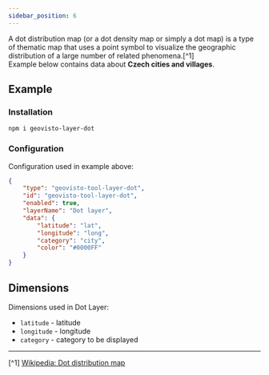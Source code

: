 ```yaml
---
sidebar_position: 6
---
```




A dot distribution map (or a dot density map or simply a dot map) is a type of thematic map that uses a point symbol to visualize the geographic distribution of a large number of related phenomena.[^1]<br/>
Example below contains data about **Czech cities and villages**.

## Example

<Dot />


### Installation

```
npm i geovisto-layer-dot
```

### Configuration

Configuration used in example above:

```json
{
    "type": "geovisto-tool-layer-dot",
    "id": "geovisto-tool-layer-dot",
    "enabled": true,
    "layerName": "Dot layer",
    "data": {
        "latitude": "lat",
        "longitude": "long",
        "category": "city",
        "color": "#0000FF"
    }
}
```

## Dimensions

Dimensions used in Dot Layer:

-   `latitude` - latitude
-   `longitude` - longitude
-   `category` - category to be displayed

---

[^1] [Wikipedia: Dot distribution map](https://en.wikipedia.org/wiki/Dot_distribution_map)
